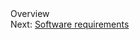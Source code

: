 <div class="pagination">
<div class="curr">Overview</div>
<div class="next">Next: [Software requirements](SoftwareRequirements.html)</div>
</div>
